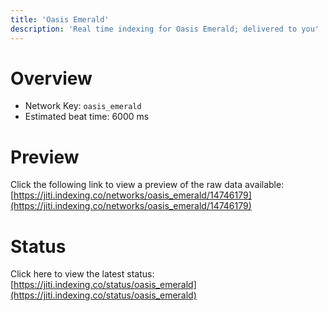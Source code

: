 ```yaml
---
title: 'Oasis Emerald'
description: 'Real time indexing for Oasis Emerald; delivered to you'
---
```


# Overview
- Network Key: `oasis_emerald`
- Estimated beat time: 6000 ms

# Preview
Click the following link to view a preview of the raw data available: [https://jiti.indexing.co/networks/oasis_emerald/14746179](https://jiti.indexing.co/networks/oasis_emerald/14746179)

# Status
Click here to view the latest status: [https://jiti.indexing.co/status/oasis_emerald](https://jiti.indexing.co/status/oasis_emerald)
